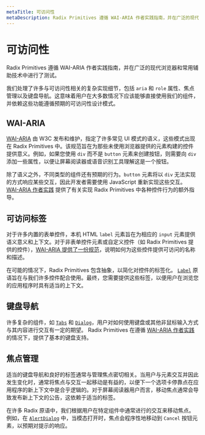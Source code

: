 ```yaml
---
metaTitle: 可访问性
metaDescription: Radix Primitives 遵循 WAI-ARIA 作者实践指南，并在广泛的现代浏览器和常用辅助技术中进行了测试。
---
```


# 可访问性

<Description>
	Radix Primitives 遵循 WAI-ARIA 作者实践指南，并在广泛的现代浏览器和常用辅助技术中进行了测试。
</Description>

我们处理了许多与可访问性相关的复杂实现细节，包括 `aria` 和 `role` 属性、焦点管理以及键盘导航。这意味着用户在大多数情况下应该能够直接使用我们的组件，并依赖这些功能遵循预期的可访问性设计模式。

## WAI-ARIA

[WAI-ARIA](https://www.w3.org/TR/wai-aria-1.2/) 由 W3C 发布和维护，指定了许多常见 UI 模式的语义，这些模式出现在 Radix Primitives 中。该规范旨在为那些未使用浏览器提供的元素构建的控件提供意义。例如，如果您使用 `div` 而不是 `button` 元素来创建按钮，则需要向 `div` 添加一些属性，以便让屏幕阅读器或语音识别工具理解这是一个按钮。

除了语义之外，不同类型的组件还有预期的行为。`button` 元素将以 `div` 无法实现的方式响应某些交互，因此开发者需要使用 JavaScript 重新实现这些交互。 [WAI-ARIA 作者实践](https://www.w3.org/TR/wai-aria-practices-1.2/) 提供了有关实现 Radix Primitives 中各种控件行为的额外指导。

## 可访问标签

对于许多内置的表单控件，本机 HTML `label` 元素旨在为相应的 `input` 元素提供语义意义和上下文。对于非表单控件元素或自定义控件（如 Radix Primitives 提供的控件），[WAI-ARIA 提供了一份规范](https://www.w3.org/TR/wai-aria-1.2/#namecalculation)，说明如何为这些控件提供可访问的名称和描述。

在可能的情况下，Radix Primitives 包含抽象，以简化对控件的标签化。 [`Label`](../components/label) 原语旨在与我们许多控件配合使用。最终，您需要提供这些标签，以便用户在浏览您的应用程序时具有适当的上下文。

## 键盘导航

许多复杂的组件，如 [`Tabs`](../components/tabs) 和 [`Dialog`](../components/dialog)，用户对如何使用键盘或其他非鼠标输入方式与其内容进行交互有一定的期望。 Radix Primitives 在遵循 [WAI-ARIA 作者实践](https://www.w3.org/TR/wai-aria-practices-1.2/) 的情况下，提供了基本的键盘支持。

## 焦点管理

适当的键盘导航和良好的标签通常与管理焦点密切相关。当用户与元素交互并因此发生变化时，通常将焦点与交互一起移动是有益的，以便下一个选项卡停靠点在应用程序的新上下文中是合乎逻辑的。对于屏幕阅读器用户而言，移动焦点通常会导致发布新上下文的公告，这依赖于适当的标签。

在许多 Radix 原语中，我们根据用户在特定组件中通常进行的交互来移动焦点。例如，在 [`AlertDialog`](../components/alert-dialog) 中，当模态打开时，焦点会程序性地移动到 `Cancel` 按钮元素，以预期对提示的响应。
